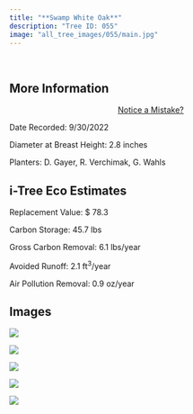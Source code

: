 ```yaml
---
title: "**Swamp White Oak**"
description: "Tree ID: 055"
image: "all_tree_images/055/main.jpg"
---
```


<br>

## **More Information**
::: column-margin
<center><a class="button" href="https://forms.gle/W6f5nwYxrM33hF4f7">Notice a Mistake?</a></center>
:::


Date Recorded:  9/30/2022

Diameter at Breast Height:  2.8  inches

Planters:  D. Gayer, R. Verchimak, G. Wahls

## **i-Tree Eco Estimates**


 Replacement Value: $ 78.3

 Carbon Storage:  45.7  lbs

 Gross Carbon Removal:  6.1  lbs/year

 Avoided Runoff:  2.1  ft<sup>3</sup>/year

 Air Pollution Removal:  0.9  oz/year

## **Images**


 ![](all_tree_images/055/IMG_6514.jpg)

 ![](all_tree_images/055/IMG_6516.jpg)

 ![](all_tree_images/055/IMG_6517.jpg)

 ![](all_tree_images/055/IMG_6518.jpg)

 ![](all_tree_images/055/main.jpg)
